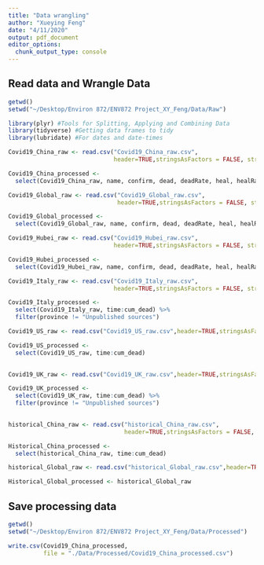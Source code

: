 ```yaml
---
title: "Data wrangling"
author: "Xueying Feng"
date: "4/11/2020"
output: pdf_document
editor_options: 
  chunk_output_type: console
---
```


## Read data and Wrangle Data

```r
getwd()
setwd("~/Desktop/Environ 872/ENV872 Project_XY_Feng/Data/Raw")

library(plyr) #Tools for Splitting, Applying and Combining Data
library(tidyverse) #Getting data frames to tidy
library(lubridate) #For dates and date-times

Covid19_China_raw <- read.csv("Covid19_China_raw.csv",
                              header=TRUE,stringsAsFactors = FALSE, strip.white = TRUE,sep = ',')

Covid19_China_processed <- 
  select(Covid19_China_raw, name, confirm, dead, deadRate, heal, healRate)

```

```r
Covid19_Global_raw <- read.csv("Covid19_Global_raw.csv",
                               header=TRUE,stringsAsFactors = FALSE, strip.white = TRUE,sep = ',')

Covid19_Global_processed <- 
  select(Covid19_Global_raw, name, confirm, dead, deadRate, heal, healRate)

```


```r
Covid19_Hubei_raw <- read.csv("Covid19_Hubei_raw.csv",
                              header=TRUE,stringsAsFactors = FALSE, strip.white = TRUE,sep = ',')

Covid19_Hubei_processed <- 
  select(Covid19_Hubei_raw, name, confirm, dead, deadRate, heal, healRate)

```

```r
Covid19_Italy_raw <- read.csv("Covid19_Italy_raw.csv",
                              header=TRUE,stringsAsFactors = FALSE, strip.white = TRUE,sep = ',')

Covid19_Italy_processed <- 
  select(Covid19_Italy_raw, time:cum_dead) %>%
  filter(province != "Unpublished sources")

```

```r
Covid19_US_raw <- read.csv("Covid19_US_raw.csv",header=TRUE,stringsAsFactors = FALSE, strip.white = TRUE,sep = ',')

Covid19_US_processed <- 
  select(Covid19_US_raw, time:cum_dead)
 
```

```r
Covid19_UK_raw <- read.csv("Covid19_UK_raw.csv",header=TRUE,stringsAsFactors = FALSE, strip.white = TRUE,sep = ',')

Covid19_UK_processed <- 
  select(Covid19_UK_raw, time:cum_dead) %>%
  filter(province != "Unpublished sources")
   
```

```r
historical_China_raw <- read.csv("historical_China_raw.csv",
                                 header=TRUE,stringsAsFactors = FALSE, strip.white = TRUE,sep = ',')

Historical_China_processed <- 
  select(historical_China_raw, time:cum_dead)
```

```r
historical_Global_raw <- read.csv("historical_Global_raw.csv",header=TRUE,stringsAsFactors = FALSE, strip.white = TRUE,sep = ',')

Historical_Global_processed <- historical_Global_raw
```

## Save processing data

```r
getwd()
setwd("~/Desktop/Environ 872/ENV872 Project_XY_Feng/Data/Processed")

write.csv(Covid19_China_processed,
          file = "./Data/Processed/Covid19_China_processed.csv")



```

